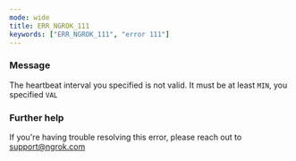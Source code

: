 ```yaml
---
mode: wide
title: ERR_NGROK_111
keywords: ["ERR_NGROK_111", "error 111"]
---
```


### Message

The heartbeat interval you specified is not valid.
It must be at least `MIN`, you specified `VAL`

### Further help

If you're having trouble resolving this error, please reach out to [support@ngrok.com](mailto:support@ngrok.com?subject=Help%20with%20ERR_NGROK_111)
